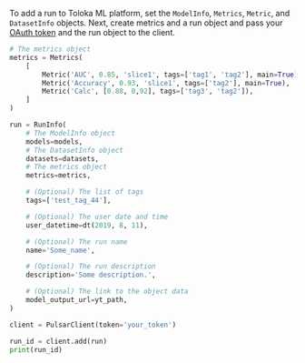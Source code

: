 To add a run to Toloka ML platform, set the `ModelInfo`, `Metrics`, `Metric`, and `DatasetInfo` objects. Next, create metrics and a run object and pass your [OAuth token](/docs/toloka-ml/api/#token) and the run object to the client.

```py
# The metrics object
metrics = Metrics(
    [
        Metric('AUC', 0.85, 'slice1', tags=['tag1', 'tag2'], main=True),
        Metric('Accuracy', 0.93, 'slice1', tags=['tag2'], main=True),
        Metric('Calc', [0.88, 0,92], tags=['tag3', 'tag2']),
    ]
)

run = RunInfo(
    # The ModelInfo object
    models=models,
    # The DatasetInfo object
    datasets=datasets,
    # The metrics object
    metrics=metrics,

    # (Optional) The list of tags
    tags=['test_tag_44'],

    # (Optional) The user date and time
    user_datetime=dt(2019, 8, 11),

    # (Optional) The run name
    name='Some_name',

    # (Optional) The run description
    description='Some description.',

    # (Optional) The link to the object data
    model_output_url=yt_path,
)

client = PulsarClient(token='your_token')

run_id = client.add(run)
print(run_id)
```
